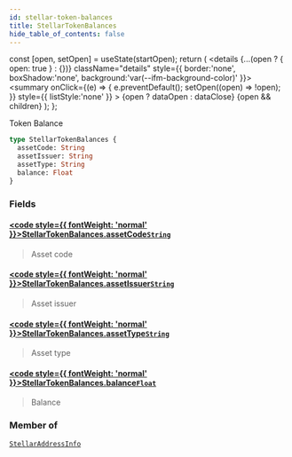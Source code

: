 ```yaml
---
id: stellar-token-balances
title: StellarTokenBalances
hide_table_of_contents: false
---
```







  const [open, setOpen] = useState(startOpen);
  return (
    <details {...(open ? { open: true } : {})} className="details" style={{ border:'none', boxShadow:'none', background:'var(--ifm-background-color)' }}>
      <summary
        onClick={(e) => {
          e.preventDefault();
          setOpen((open) => !open);
        }}
        style={{ listStyle:'none' }}
      >
      {open ? dataOpen : dataClose}
      </summary>
      {open && children}
    </details>
  );
};








Token Balance


```graphql
type StellarTokenBalances {
  assetCode: String
  assetIssuer: String
  assetType: String
  balance: Float
}
```




### Fields

#### [<code style={{ fontWeight: 'normal' }}>StellarTokenBalances.<b>assetCode</b></code>](#)<Bullet />[`String`](/docs/graphql-reference/scalars/string) <Badge class="badge badge--secondary" text="scalar"/> 
> 
> 
> Asset code
> 

#### [<code style={{ fontWeight: 'normal' }}>StellarTokenBalances.<b>assetIssuer</b></code>](#)<Bullet />[`String`](/docs/graphql-reference/scalars/string) <Badge class="badge badge--secondary" text="scalar"/> 
> 
> 
> Asset issuer
> 

#### [<code style={{ fontWeight: 'normal' }}>StellarTokenBalances.<b>assetType</b></code>](#)<Bullet />[`String`](/docs/graphql-reference/scalars/string) <Badge class="badge badge--secondary" text="scalar"/> 
> 
> 
> Asset type
> 

#### [<code style={{ fontWeight: 'normal' }}>StellarTokenBalances.<b>balance</b></code>](#)<Bullet />[`Float`](/docs/graphql-reference/scalars/float) <Badge class="badge badge--secondary" text="scalar"/> 
> 
> 
> Balance
> 



### Member of

[`StellarAddressInfo`](/docs/graphql-reference/objects/stellar-address-info)  <Badge class="secondary" text="object"/>

